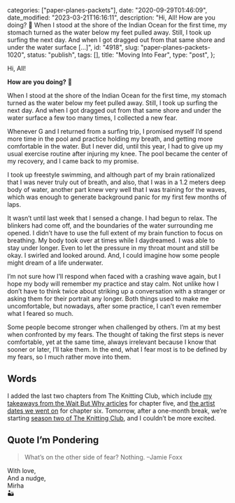 
  categories: ["paper-planes-packets"],
  date: "2020-09-29T01:46:09",
  date_modified: "2023-03-21T16:16:11",
  description:
    "Hi, All! How are you doing? 🌵 When I stood at the shore of the Indian Ocean for the first time, my stomach turned as the water below my feet pulled away. Still, I took up surfing the next day. And when I got dragged out from that same shore and under the water surface […]",
  id: "4918",
  slug: "paper-planes-packets-1020",
  status: "publish",
  tags: [],
  title: "Moving Into Fear",
  type: "post",
};


Hi, All!

**How are you doing?** 🌵

When I stood at the shore of the Indian Ocean for the first time, my stomach turned as the water below my feet pulled away. Still, I took up surfing the next day. And when I got dragged out from that same shore and under the water surface a few too many times, I collected a new fear.

Whenever G and I returned from a surfing trip, I promised myself I’d spend more time in the pool and practice holding my breath, and getting more comfortable in the water. But I never did, until this year, I had to give up my usual exercise routine after injuring my knee. The pool became the center of my recovery, and I came back to my promise.

I took up freestyle swimming, and although part of my brain rationalized that I was never truly out of breath, and also, that I was in a 1.2 meters deep body of water, another part knew very well that I was training for the waves, which was enough to generate background panic for my first few months of laps.

It wasn’t until last week that I sensed a change. I had begun to relax. The blinkers had come off, and the boundaries of the water surrounding me opened. I didn’t have to use the full extent of my brain function to focus on breathing. My body took over at times while I daydreamed. I was able to stay under longer. Even to let the pressure in my throat mount and still be okay. I swirled and looked around. And, I could imagine how some people might dream of a life underwater.

I’m not sure how I’ll respond when faced with a crashing wave again, but I hope my body will remember my practice and stay calm. Not unlike how I don’t have to think twice about striking up a conversation with a stranger or asking them for their portrait any longer. Both things used to make me uncomfortable, but nowadays, after some practice, I can’t even remember what I feared so much.

Some people become stronger when challenged by others. I’m at my best when confronted by my fears. The thought of taking the first steps is never comfortable, yet at the same time, always irrelevant because I know that sooner or later, I’ll take them. In the end, what I fear most is to be defined by my fears, so I much rather move into them.

## Words

I added the last two chapters from The Knitting Club, which include [my takeaways from the Wait But Why articles](/posts/the-knitting-club#chapter-v-wait-but-why) for chapter five, and [the artist dates we went on](/posts/the-knitting-club#chapter-vi-the-artists-way) for chapter six. Tomorrow, after a one-month break, we’re starting [season two of The Knitting Club](/posts/the-knitting-club-season-two-creative-dream), and I couldn’t be more excited.

## Quote I’m Pondering

> What’s on the other side of fear? Nothing. –Jamie Foxx

With love,\
And a nudge,\
Mirha\
🏜

